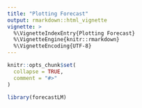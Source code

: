 ```yaml
---
title: "Plotting Forecast"
output: rmarkdown::html_vignette
vignette: >
  %\VignetteIndexEntry{Plotting Forecast}
  %\VignetteEngine{knitr::rmarkdown}
  %\VignetteEncoding{UTF-8}
---
```


```r
knitr::opts_chunk$set(
  collapse = TRUE,
  comment = "#>"
)
```

```r
library(forecastLM)
```
